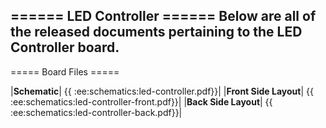 ====== LED Controller ======
Below are all of the released documents pertaining to the LED Controller board.
----
===== Board Files =====

|**Schematic**| {{ :ee:schematics:led-controller.pdf}}|
|**Front Side Layout**| {{ :ee:schematics:led-controller-front.pdf}}|
|**Back Side Layout**| {{ :ee:schematics:led-controller-back.pdf}}|
